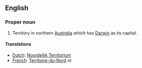 ==English==

===Proper noun===

#Territory in northern [[Australia]] which has [[Darwin]] as its capital.

====Translations====

*[[Dutch]]: [[Noordelijk Territorium]]
*[[French]]: [[Territoire-du-Nord]] ''m''